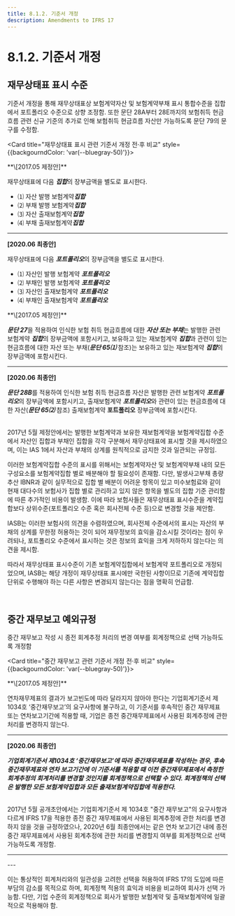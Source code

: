 ```yaml
---
title: 8.1.2. 기준서 개정
description: Amendments to IFRS 17
---
```


# 8.1.2. 기준서 개정

## 재무상태표 표시 수준

기준서 개정을 통해 재무상태표상 보험계약자산 및 보험계약부채 표시 통합수준을 집합에서 포트폴리오 수준으로 상향 조정함. 또한 문단 28A부터 28E까지의 보험취득 현금흐름 관련 신규 기준의 추가로 인해 보험취득 현금흐름 자산만 가능하도록 문단 79의 문구를 수정함.

<Card title="재무상태표 표시 관련 기준서 개정 전·후 비교" style={{backgourndColor: 'var(--bluegray-50)'}}>

<Accordion activeIndex={[]}>
<AccordionTab header="78">
**\[2017.05 제정안]**

재무상태표에 다음 ***집합***의 장부금액을 별도로 표시한다.

* ⑴ 자산 발행 보험계약***집합***
* ⑵ 부채 발행 보험계약***집합***
* ⑶ 자산 출재보험계약***집합***
* ⑷ 부채 출재보험계약***집합***

---

**\[2020.06 최종안]**

재무상태표에 다음 ***포트폴리오***의 장부금액을 별도로 표시한다.

* ⑴ 자산인 발행 보험계약 ***포트폴리오***
* ⑵ 부채인 발행 보험계약 ***포트폴리오***
* ⑶ 자산인 출재보험계약 ***포트폴리오***
* ⑷ 부채인 출재보험계약 ***포트폴리오***
</AccordionTab>

<AccordionTab header="79">
**\[2017.05 제정안]**

***문단 27***을 적용하여 인식한 보험 취득 현금흐름에 대한 ***자산 또는 부채***는 발행한 관련 보험계약 ***집합***의 장부금액에 포함시키고, 보유하고 있는 재보험계약 ***집합***과 관련이 있는 현금흐름에 대한 자산 또는 부채(***문단 65⑴*** 참조)는 보유하고 있는 재보험계약 ***집합***의 장부금액에 포함시킨다.

---

**\[2020.06 최종안]**

***문단 28B***를 적용하여 인식한 보험 취득 현금흐름 자산은 발행한 관련 보험계약 ***포트폴리오***의 장부금액에 포함시키고, 출재보험계약 ***포트폴리오***와 관련이 있는 현금흐름에 대한 자산(***문단 65⑵*** 참조) 출재보험계약 **포트폴리오** 장부금액에 포함시킨다.
</AccordionTab>
</Accordion>
</Card>

<br/>
2017년 5월 제정안에서는 발행한 보험계약과 보유한 재보험계약을 보험계약집합 수준에서 자산인 집합과 부채인 집합을 각각 구분해서 재무상태표에 표시할 것을 제시하였으며, 이는 IAS 1에서 자산과 부채의 상계를 원칙적으로 금지한 것과 일관되는 규정임.

이러한 보험계약집합 수준의 표시를 위해서는 보험계약자산 및 보험계약부채 내의 모든 구성요소를 보험계약집합 별로 배분해야 할 필요성이 존재함. 다만, 발생사고부채 총량추산 IBNR과 같이 실무적으로 집합 별 배분이 어려운 항목이 있고 미수보험료와 같이 현재 대다수의 보험사가 집합 별로 관리하고 있지 않은 항목을 별도의 집합 기준 관리함에 따른 추가적인 비용이 발생함. 이에 따라 보험사들은 재무상태표 표시수준을 계약집합보다 상위수준(포트폴리오 수준 혹은 회사전체 수준 등)으로 변경할 것을 제안함.

IASB는 이러한 보험사의 의견을 수렴하였으며, 회사전체 수준에서의 표시는 자산의 부채의 상계를 무한정 허용하는 것이 되어 재무정보의 효익을 감소시킬 것이라는 점이 우려되나, 포트폴리오 수준에서 표시하는 것은 정보의 효익을 크게 저하하지 않는다는 의견을 제시함.

따라서 재무상태표 표시수준이 기존 보험계약집합에서 보험계약 포트폴리오로 개정되었으며, IASB는 해당 개정이 재무상태표 표시에만 국한된 사항이므로 기존에 계약집합 단위로 수행해야 하는 다른 사항은 변경되지 않는다는 점을 명확히 언급함.

<br/>
## 중간 재무보고 예외규정

중간 재무보고 작성 시 종전 회계추정 처리의 변경 여부를 회계정책으로 선택 가능하도록 개정함

<Card title="중간 재무보고 관련 기준서 개정 전·후 비교" style={{backgourndColor: 'var(--bluegray-50)'}}>

<Accordion activeIndex={[]}>
<AccordionTab header="B137">
**\[2017.05 제정안]**

연차재무제표의 결과가 보고빈도에 따라 달라지지 않아야 한다는 기업회계기준서 제1034호 ‘중간재무보고’의 요구사항에 불구하고, 이 기준서를 후속적인 중간 재무제표 또는 연차보고기간에 적용할 때, 기업은 종전 중간재무제표에서 사용된 회계추정에 관한 처리를 변경하지 않는다.

---

**\[2020.06 최종안]**

***기업회계기준서 제1034호 ‘중간재무보고’에 따라 중간재무제표를 작성하는 경우, 후속 중간재무제표와 연차 보고기간에 이 기준서를 적용할 때 이전 중간재무제표에서 측정한 회계추정의 회계처리를 변경할 것인지를 회계정책으로 선택할 수 있다. 회계정책의 선택은 발행한 모든 보험계약집합과 모든 출재보험계약집합에 적용한다.***
</AccordionTab>
</Accordion>
</Card>

<br/>
2017년 5월 공개초안에서는 기업회계기준서 제 1034호 "중간 재무보고"의 요구사항과 다르게 IFRS 17을 적용한 종전 중간 재무제표에서 사용된 회계추정에 관한 처리를 변경하지 않을 것을 규정하였으나, 2020년 6월 최종안에서는 같은 연차 보고기간 내에 종전 중간 재무제표에서 사용된 회계추정에 관한 처리를 변경할지 여부를 회계정책으로 선택 가능하도록 개정함.

---
<CenterImg src="/ifrs/그림9-3.png" caption="[종전 중간재무제표 회계정책 선택]" width="700" />
---

이는 통상적인 회계처리와의 일관성을 고려한 선택을 허용하여 IFRS 17의 도입에 따른 부담의 감소를 목적으로 하며, 회계정책 적용의 효익과 비용을 비교하여 회사가 선택 가능함. 다만, 기업 수준의 회계정책으로 회사가 발행한 보험계약 및 출재보험계약에 일괄적으로 적용해야 함.
